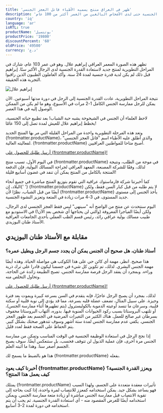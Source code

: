 ```yaml
---
title: 'ظهر في العراق منتج يسميه الأطباء قاتل العجز الجنسي'
description: 'لقد ثبت أنه يعيد القدرة الجنسية حتى لدى الأشخاص البالغين من العمر أكثر من 100 عام!'
country: 'iq'
language: 'ar'
isRTL: true
productName: 'بوتنسيل'
productPrice: '19800'
discountPercent: '60'
oldPrice: '49500'
currency: 'د.ع'
---
```


تظهر هذه الصورة المعمر العراقي إبراهيم علال. وهو في عمر 103 عام، شارك في المراحل التطويرية لمنتج جديد لاستعادة القدرة الجنسية لدى الرجال الأكبر سنًا. إبراهيم قبل ذلك لم يكن لدية قدرة جنسية لمدة 24 سنة. وأكد العاملون الطبيون الذين راقبوا التجربة هذه الحقيقة.

![إبراهيم علال](/sample/pic.webp)

نتيجة المراحل التطويرية، عادت القدرة الجنسية إلى الرجل في دورة مدتها أسبوعين. الآن يمكن للرجل ممارسة الجنس الكامل 1-2 مرات في الأسبوع، وهو ما لم يكن من الممكن الوصول إليه في هذا العصر.

لاحظ العلماء أن الجنس في الشيخوخة يشبه حبة الشباب! بعد تطبيع حياته الجنسية، يخطط إبراهيم علال للعيش لمدة تصل إلى 150 عامًا!

وتعد هذه المرحلة التطويرية واحدة من المراحل القليلة التي مر بها المنتج الجديد {frontmatter.productName}، والذي أطلق عليه الأطباء اسم "قاتل العجز الجنسي" لفعاليته العالية. {frontmatter.productName} أصبح متاحا للمواطنين العراقيين.

<a href="#order-form" class="cta-button pulse-animation">
  أرسل طلبك للحصول على {frontmatter.productName}!
</a>

في اليوم الأول، تسبب منتج {frontmatter.productName} في موجة من الطلب، ونتيجة لذلك، وفقًا للشركة المصنعة، المعهد العراقي لجراحة المسالك البولية، فإن الدفعة المنتجة بالكامل من المنتج يمكن أن تنفد في غضون أسابيع قليلة!

<div class="product-highlight">
  <p>
    كما أخبرتنا شركة فارماستوك عراقية التي تقوم بتوزيع المنتج مباشرة في جميع أنحاء البلاد، إن{' '}
    <span class="product-name">{frontmatter.productName}</span> لا يتم طلبه من قبل كبار السن فقط، ولكن أيضًا من قبل
    الشباب، نظرًا لأن <span class="product-name">{frontmatter.productName}</span> يأخذ الجنس إلى مستوى جديد المستوى، في
    3-4 مرات زيادة في المتعة وتعزيز النشوة الجنسية.
  </p>
</div>

اليوم سنتحدث عن منتج من الواضح أنه "سينهي" ليس فقط العجز الجنسي لدى الرجال، ولكن أيضًا الفياجرا المعروفة (والتي لن يحتاجها أي شخص بعد الآن!) في الاستوديو مع طبيب مسالك بولية عراقي رائد، رئيس قسم الطب العملي بأحدى الجامعات العراقية الأستاذ طنان البوزيدي.

## مقابلة مع الأستاذ طنان البوزيدي

### أستاذ طنان، هل صحيح أن الجنس يمكن أن يجدد جسم الرجل ويطيل عمره؟

هذا صحيح. انظر، مهمة أي كائن حي على هذا الكوكب هي مواصلة الحياة. وهذه أيضًا مهمة الجنس البشري. لذلك، تم تكوين كل شيء في جسمنا ليكون قادرا على ترك ذرية وراءه. وبمجرد أن يفقد الرجل فرصة ممارسة الجنس، تصبح الطبيعة زائدة عن الحاجة، وتحاول التخلص منه.

<a href="#order-form" class="cta-button pulse-animation">
  أرسل طلبك للحصول على {frontmatter.productName}!
</a>

لذلك، بمجرد أن يصبح الرجل عاجزًا، فإنه يتقدم في السن بسرعة كبيرة ويموت بعد فترة وجيزة. على سبيل المثال، تضعف عضلة قلبه بسرعة، مما قد يؤدي إلى نوبة قلبية أو سكتة قلبية، وسرعان ما تنسد أوعيته الدموية بالكوليسترول (يتم تطهيرها أثناء ممارسة الجنس)، أو تلتهب البروستاتا بسبب ركود الحيوانات المنوية فيها. بدوره، التهاب البروستاتا محفوف بسرطان غير صالح للعمل. هناك الكثير من التغيرات المرضية في الجسم بعد ظهور العجز الجنسي. يكفي عدم ممارسة الجنس لمدة ستة أشهر وسوف تتدهور صحتك بشكل كبير. يتم الحفاظ على الصحة فقط لعدد قليل.

إذا نجح الرجل في استعادة الوظيفة الجنسية في الوقت المناسب وتمكن من ممارسة الجنس مرة أخرى، فإن عملية الذبول لن تتوقف فحسب، بل ستنعكس أيضًا. سوف يصبح الجسم أصغر سنا. وهذا ما أثبته العلم.

هذا هو بالضبط ما يسمح لك {frontmatter.productName} بفعله.

### أخبرنا كيف يعود {frontmatter.productName} ويعزز القدرة الجنسية؟ كيف يعمل هذا المنتج؟

يمتلك {frontmatter.productName} تأثيرات معقدة متعددة على الجسم، ولهذا السبب فهو يساعد بشكل جيد. يمكن استخدامه كمعزز للانتصاب لمرة واحدة، إذا كنت بحاجة إلى تقوية الانتصاب قبل ممارسة الجنس مباشرة أو زيادة متعة ممارسة الجنس. ويمكن استخدامه أيضًا للغرض المقصود منه - أي استعادة القدرة الجنسية. ثم يجب أن يتم استخدامه في دورة لمدة 2-3 أسابيع.
